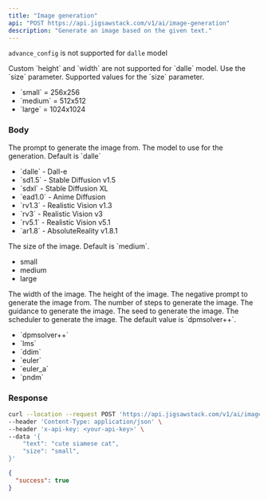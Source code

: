 ```yaml
---
title: "Image generation"
api: "POST https://api.jigsawstack.com/v1/ai/image-generation"
description: "Generate an image based on the given text."
---
```


<Info>`advance_config` is not supported for `dalle` model</Info>

<Info>
  Custom `height` and `width` are not supported for `dalle` model. Use the
  `size` parameter.
</Info>

<Tip>
  Supported values for the `size` parameter.
  <ul>
    <li>`small` = 256x256</li>
    <li>`medium` = 512x512</li>
    <li>`large` = 1024x1024</li>
  </ul>
</Tip>

### Body

<ParamField body="prompt" type="string" required>
  The prompt to generate the image from.
</ParamField>

<ParamField body="model" type="string" initialValue="dalle">
  The model to use for the generation. Default is `dalle`
  <ul>
    <li>`dalle` - Dall-e</li>
    <li>`sd1.5` - Stable Diffusion v1.5</li>
    <li>`sdxl` - Stable Diffusion XL</li>
    <li>`ead1.0` - Anime Diffusion </li>
    <li>`rv1.3` - Realistic Vision v1.3</li>
    <li>`rv3` - Realistic Vision v3</li>
    <li>`rv5.1` - Realistic Vision v5.1</li>
    <li>`ar1.8` - AbsoluteReality v1.8.1</li>
  </ul>

</ParamField>

<ParamField body="size" type="string" initialValue="medium">
  The size of the image. Default is `medium`.
  <ul>
    <li>small</li>
    <li>medium</li>
    <li>large</li>
  </ul>
</ParamField>

<ParamField body="width" type="number">
  The width of the image.
</ParamField>

<ParamField body="height" type="number">
  The height of the image.
</ParamField>

<ParamField body="advance_config" type="object">
  <Expandable title="advance_config" defaultOpen="false">
    <ParamField body="negative_prompt" type="string">
      The negative prompt to generate the image from.
    </ParamField>
    <ParamField body="steps" type="number">
      The number of steps to generate the image.
    </ParamField>
    <ParamField body="guidance" type="number">
      The guidance to generate the image.
    </ParamField>
    <ParamField body="seed" type="number">
      The seed to generate the image.
    </ParamField>
    <ParamField body="scheduler" type="string">
      The scheduler to generate the image. The default value is `dpmsolver++`.
       <ul>
        <li>`dpmsolver++`</li>
        <li>`lms`</li>
        <li>`ddim`</li>
        <li>`euler`</li>
        <li>`euler_a`</li>
        <li>`pndm`</li>
     </ul>
    </ParamField>

  </Expandable>
</ParamField>

<Snippet file="header.mdx" />

### Response

<RequestExample>

```bash Example Request
curl --location --request POST 'https://api.jigsawstack.com/v1/ai/image-generation' \
--header 'Content-Type: application/json' \
--header 'x-api-key: <your-api-key>' \
--data '{
    "text": "cute siamese cat",
    "size": "small",
}'
```

</RequestExample>

<ResponseExample>

```json Response
{
  "success": true
}
```

</ResponseExample>
